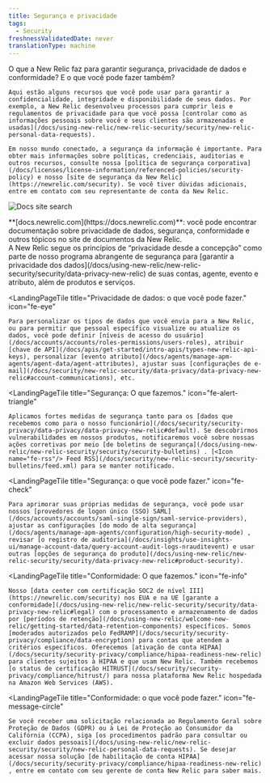 ```yaml
---
title: Segurança e privacidade
tags:
  - Security
freshnessValidatedDate: never
translationType: machine
---
```



<LandingPageHero>
  <HeroContent>
    O que a New Relic faz para garantir segurança, privacidade de dados e conformidade? E o que você pode fazer também?

    Aqui estão alguns recursos que você pode usar para garantir a confidencialidade, integridade e disponibilidade de seus dados. Por exemplo, a New Relic desenvolveu processos para cumprir leis e regulamentos de privacidade para que você possa [controlar como as informações pessoais sobre você e seus clientes são armazenadas e usadas](/docs/using-new-relic/new-relic-security/security/new-relic-personal-data-requests).

    Em nosso mundo conectado, a segurança da informação é importante. Para obter mais informações sobre políticas, credenciais, auditorias e outros recursos, consulte nossa [política de segurança corporativa](/docs/licenses/license-information/referenced-policies/security-policy) e nosso [site de segurança da New Relic](https://newrelic.com/security). Se você tiver dúvidas adicionais, entre em contato com seu representante de conta da New Relic.
  </HeroContent>

  <img
    title="Docs site search"
    alt="Docs site search"
    src={securityDocsDataPrivacySearch}
  />

  <figcaption>
    <DNT>**[docs.newrelic.com](https://docs.newrelic.com)**</DNT>: você pode encontrar documentação sobre privacidade de dados, segurança, conformidade e outros tópicos no site de documentos da New Relic.
  </figcaption>
</LandingPageHero>

<LandingPageTileGrid>
  <LandingPageTile
    title="Privacidade de dados: o que fazemos."
    icon="fe-lock"
  >
    A New Relic segue os princípios de “privacidade desde a concepção” como parte de nosso programa abrangente de segurança para [garantir a privacidade dos dados](/docs/using-new-relic/new-relic-security/security/data-privacy-new-relic) de suas contas, agente, evento e atributo, além de produtos e serviços.
  </LandingPageTile>

  <LandingPageTile
    title="Privacidade de dados: o que você pode fazer."
    icon="fe-eye"
  >
    Para personalizar os tipos de dados que você envia para a New Relic, ou para permitir que pessoal específico visualize ou atualize os dados, você pode definir [níveis de acesso do usuário](/docs/accounts/accounts/roles-permissions/users-roles), atribuir [chave de API](/docs/apis/get-started/intro-apis/types-new-relic-api-keys), personalizar [evento atributo](/docs/agents/manage-apm-agents/agent-data/agent-attributes), ajustar suas [configurações de e-mail](/docs/security/new-relic-security/data-privacy/data-privacy-new-relic#account-communications), etc.
  </LandingPageTile>

  <LandingPageTile
    title="Segurança: O que fazemos."
    icon="fe-alert-triangle"
  >
    Aplicamos fortes medidas de segurança tanto para os [dados que recebemos como para o nosso funcionário](/docs/security/security-privacy/data-privacy/data-privacy-new-relic#default). Se descobrirmos vulnerabilidades em nossos produtos, notificaremos você sobre nossas ações corretivas por meio [de boletins de segurança](/docs/using-new-relic/new-relic-security/security/security-bulletins) . [<Icon name="fe-rss"/> Feed RSS](/docs/security/new-relic-security/security-bulletins/feed.xml) para se manter notificado.
  </LandingPageTile>

  <LandingPageTile
    title="Segurança: o que você pode fazer."
    icon="fe-check"
  >
    Para aprimorar suas próprias medidas de segurança, você pode usar nossos [provedores de logon único (SSO) SAML](/docs/accounts/accounts/saml-single-sign/saml-service-providers), ajustar as configurações [do modo de alta segurança](/docs/agents/manage-apm-agents/configuration/high-security-mode) , revisar [o registro de auditoria](/docs/insights/use-insights-ui/manage-account-data/query-account-audit-logs-nrauditevent) e usar outras [opções de segurança do produto](/docs/using-new-relic/new-relic-security/security/data-privacy-new-relic#product-security).
  </LandingPageTile>

  <LandingPageTile
    title="Conformidade: O que fazemos."
    icon="fe-info"
  >
    Nosso [data center com certificação SOC2 de nível III](https://newrelic.com/security) nos EUA e na UE [garante a conformidade](/docs/using-new-relic/new-relic-security/security/data-privacy-new-relic#legal) com o processamento e armazenamento de dados por [períodos de retenção](/docs/using-new-relic/welcome-new-relic/getting-started/data-retention-components) específicos. Somos [moderados autorizados pelo FedRAMP](/docs/security/security-privacy/compliance/data-encryption) para contas que atendem a critérios específicos. Oferecemos [ativação de conta HIPAA](/docs/security/security-privacy/compliance/hipaa-readiness-new-relic) para clientes sujeitos à HIPAA e que usam New Relic. Também recebemos [o status de certificação HITRUST](/docs/security/security-privacy/compliance/hitrust/) para nossa plataforma New Relic hospedada na Amazon Web Services (AWS).
  </LandingPageTile>

  <LandingPageTile
    title="Conformidade: o que você pode fazer."
    icon="fe-message-circle"
  >
    Se você receber uma solicitação relacionada ao Regulamento Geral sobre Proteção de Dados (GDPR) ou à Lei de Proteção ao Consumidor da Califórnia (CCPA), siga [os procedimentos padrão para consultar ou excluir dados pessoais](/docs/using-new-relic/new-relic-security/security/new-relic-personal-data-requests). Se desejar acessar nossa solução [de habilitação de conta HIPAA](/docs/security/security-privacy/compliance/hipaa-readiness-new-relic) , entre em contato com seu gerente de conta New Relic para saber mais.
  </LandingPageTile>
</LandingPageTileGrid>